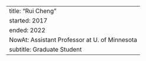 ---
title: "Rui Cheng"
started: 2017
ended: 2022
NowAt: Assistant Professor at U. of Minnesota
subtitle: Graduate Student
---